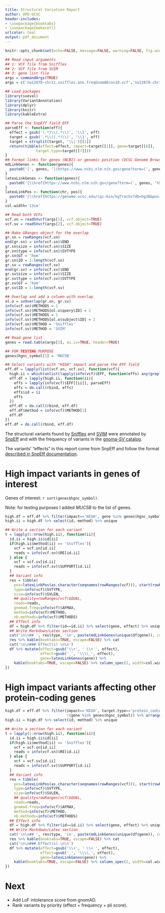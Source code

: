 ```yaml
---
title: Structural Variation Report
author: UPD-UCSC
header-includes:
- \usepackage{booktabs}
- \usepackage{makecell}
urlcolor: teal
output: pdf_document
---
```


```r
knitr::opts_chunk$set(echo=FALSE, message=FALSE, warning=FALSE, fig.width=10)
```

```r
## Read input arguments
## 1: VCF file from Sniffles
## 2: VCF file from SVIM
## 3: gene list file
args = commandArgs(TRUE)
args = c('na12878-chr11.sniffles.ann.freqGnomADcov10.vcf','na12878-chr11.svim.ann.freqGnomADcov10.vcf','gene_position_info.txt')

## Load packages
library(sveval)
library(VariantAnnotation)
library(dplyr)
library(knitr)
library(kableExtra)

## Parse the SnpEff field EFF
parseEff <- function(eff){
  effect = gsub('(.*)\\(.*\\)', '\\1', eff)
  target = gsub('.*\\((.*)\\)', '\\1', eff)
  target = strsplit(target, '\\|')[[1]]
  return(tibble(effect=effect, impact=target[[1]], gene=target[[6]],
              target.type=target[[7]]))
}
## Format links for genes (NCBI) or genomic position (UCSC Genome Browser)
mdLinkGenes <- function(genes){
  paste0('[', genes, '](https://www.ncbi.nlm.nih.gov/gene?term=(', genes, '%5BGene%20Name%5D)%20AND%20Human%5BOrganism%5D)')
}
latexLinkGenes <- function(genes){
  paste0('{\\href{https://www.ncbi.nlm.nih.gov/gene?term=(', genes, '%5BGene%20Name%5D)%20AND%20Human%5BOrganism%5D}{', genes, '}}')
}
latexLinkPos <- function(chr, pos){
  paste0('{\\href{https://genome.ucsc.edu/cgi-bin/hgTracks?db=hg38&position=', chr, '%3A', pos-500, '-', pos+500, '}{', chr, ':', pos, '}}')
}
col.width='13cm'

## Read both VCFs
vcf.sn = readSVvcf(args[1], vcf.object=TRUE)
vcf.sv = readSVvcf(args[2], vcf.object=TRUE)

## Make GRanges object for the overlap
gr.sn = rowRanges(vcf.sn)
end(gr.sn) = info(vcf.sn)$END
gr.sn$size = info(vcf.sn)$SIZE
gr.sn$type = info(vcf.sn)$SVTYPE
gr.sn$GT = 'hom'
gr.sn$ID = 1:length(vcf.sn)
gr.sv = rowRanges(vcf.sv)
end(gr.sv) = info(vcf.sv)$END
gr.sv$size = info(vcf.sv)$SIZE
gr.sv$type = info(vcf.sv)$SVTYPE
gr.sv$GT = 'hom'
gr.sv$ID = 1:length(vcf.sv)

## Overlap and add a column with overlap
ol.o = svOverlap(gr.sn, gr.sv)
info(vcf.sn)$METHODS = 1
info(vcf.sn)$METHODS[ol.o$query$ID] = 2
info(vcf.sv)$METHODS = 1
info(vcf.sv)$METHODS[ol.o$subject$ID] = 2
info(vcf.sn)$METHOD = 'Sniffles'
info(vcf.sv)$METHOD = 'SVIM'

## Read gene list
genes = read.table(args[3], as.is=TRUE, header=TRUE)

## FOR TESTING PURPOSE
genes$hgnc_symbol[1] = 'MUC5B'
```

```r
## Select variants with "HIGH" impact and parse the EFF field
eff.df = lapply(list(vcf.sn, vcf.sv), function(vcf){
  high.ii = which(unlist(lapply(info(vcf)$EFF, function(effs) any(grepl('HIGH', effs)))))
  eff.df = lapply(high.ii, function(ii){
    effs = lapply(info(vcf)$EFF[[ii]], parseEff)
    effs = do.call(rbind, effs)
    effs$id = ii
    effs
  })
  eff.df = do.call(rbind, eff.df)
  eff.df$method = info(vcf)$METHOD[1]
  eff.df
})
eff.df = do.call(rbind, eff.df)
```

The structural variants found by [Sniffles](https://github.com/fritzsedlazeck/Sniffles) and [SVIM](https://github.com/eldariont/svim) were annotated by [SnpEff](http://snpeff.sourceforge.net/) and with the frequency of variants in the [gnoma-SV catalog](https://macarthurlab.org/2019/03/20/structural-variants-in-gnomad/).

The variants' "effects" in this report come from SnpEff and follow the format [described in SnpEff documentation](http://snpeff.sourceforge.net/SnpEff_manual.html#eff).

# High impact variants in genes of interest

Genes of interest: `r sort(genes$hgnc_symbol)`.

Note: for testing purposes I added *MUC5B* to the list of genes.

```r
high.df = eff.df %>% filter(impact=='HIGH', gene %in% genes$hgnc_symbol) %>% arrange(gene)
high.ii = high.df %>% select(id, method) %>% unique

## Write a section for each variant
t = lapply(1:nrow(high.ii), function(ii){
  id.ii = high.ii$id[ii]
  if(high.ii$method[ii] == 'Sniffles'){
    vcf = vcf.sn[id.ii]
    reads = info(vcf.sn)$RE[id.ii]
  } else {
    vcf = vcf.sv[id.ii]
    reads = info(vcf.sv)$SUPPORT[id.ii]
  }
  ## Variant info
  res = tibble(
    pos=latexLinkPos(as.character(seqnames(rowRanges(vcf))), start(rowRanges(vcf))),
    type=info(vcf)$SVTYPE,
    size=info(vcf)$SVLEN,
    ## quality=rowRanges(vcf)$QUAL,
    reads=reads,
    gnomad.freq=info(vcf)$AFMAX,
    method=info(vcf)$METHOD,
    nb.methods=info(vcf)$METHODS)
  ## Effect info
  df = high.df %>% filter(id==id.ii) %>% select(gene, effect) %>% unique
  ## Write Markdown/Latex section
  cat('\n\n## ', res$type, 'in', paste(mdLinkGenes(unique(df$gene)), collapse=' '), '\n\n')
  res %>% kable(booktabs=TRUE, escape=FALSE) %>% cat
  cat('\n\n### Effect(s) \n\n')
  df %>% mutate(effect=gsub('\\+', ' \\+ ', effect),
                effect=gsub('_', '\\\\_', effect),
                gene=latexLinkGenes(gene)) %>%
    kable(booktabs=TRUE, escape=FALSE) %>% column_spec(2, width=col.width) %>% cat
})
```

# High impact variants affecting other protein-coding genes

```r
high.df = eff.df %>% filter(impact=='HIGH', target.type=='protein_coding',
                            !(gene %in% genes$hgnc_symbol)) %>% arrange(gene)
high.ii = high.df %>% select(id, method) %>% unique

## Write a section for each variant
t = lapply(1:nrow(high.ii), function(ii){
  id.ii = high.ii$id[ii]
  if(high.ii$method[ii] == 'Sniffles'){
    vcf = vcf.sn[id.ii]
    reads = info(vcf.sn)$RE[id.ii]
  } else {
    vcf = vcf.sv[id.ii]
    reads = info(vcf.sv)$SUPPORT[id.ii]
  }
  ## Variant info
  res = tibble(
    pos=latexLinkPos(as.character(seqnames(rowRanges(vcf))), start(rowRanges(vcf))),
    type=info(vcf)$SVTYPE,
    size=info(vcf)$SVLEN,
    ## quality=rowRanges(vcf)$QUAL,
    reads=reads,
    gnomad.freq=info(vcf)$AFMAX,
    method=info(vcf)$METHOD,
    nb.methods=info(vcf)$METHODS)
  ## Effect info
  df = high.df %>% filter(id==id.ii) %>% select(gene, effect) %>% unique
  ## Write Markdown/Latex section
  cat('\n\n## ', res$type, 'in', paste(mdLinkGenes(unique(df$gene)), collapse=' '), '\n\n')
  res %>% kable(booktabs=TRUE, escape=FALSE) %>% cat
  cat('\n\n### Effect(s) \n\n')
  df %>% mutate(effect=gsub('\\+', ' \\+ ', effect),
                effect=gsub('_', '\\\\_', effect),
                gene=latexLinkGenes(gene)) %>%
    kable(booktabs=TRUE, escape=FALSE) %>% column_spec(2, width=col.width) %>% cat
})
```

# Next

- Add LoF intolerance score from gnomAD.
- Rank variants by priority (effect + frequency + pli score).
